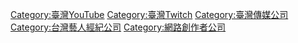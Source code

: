 [[Category:臺灣YouTube|Category:臺灣YouTube]]
[[Category:臺灣Twitch|Category:臺灣Twitch]]
[[Category:臺灣傳媒公司|Category:臺灣傳媒公司]]
[[Category:台灣藝人經紀公司|Category:台灣藝人經紀公司]]
[[Category:網路創作者公司|Category:網路創作者公司]]